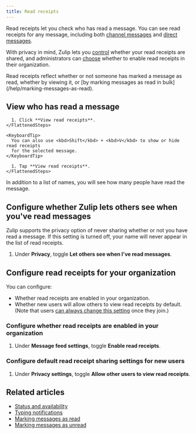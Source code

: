```yaml
---
title: Read receipts
---
```




Read receipts let you check who has read a message. You can see read receipts
for any message, including both [channel messages](/help/introduction-to-channels)
and [direct messages](/help/direct-messages).

With privacy in mind, Zulip lets you [control][configure-personal-read-receipts]
whether your read receipts are shared, and administrators can
[choose][configure-organization-read-receipts] whether to enable read receipts in
their organization.

<ZulipTip>
  Read receipts reflect whether or not someone has marked a message as read,
  whether by viewing it, or [by marking messages as read in
  bulk](/help/marking-messages-as-read).
</ZulipTip>

## View who has read a message

<Tabs>
  <TabItem label="Desktop/Web">
    <FlattenedSteps>
      <MessageActionsMenu />

      1. Click **View read receipts**.
    </FlattenedSteps>

    <KeyboardTip>
      You can also use <kbd>Shift</kbd> + <kbd>V</kbd> to show or hide read receipts
      for the selected message.
    </KeyboardTip>
  </TabItem>

  <TabItem label="Mobile">
    <FlattenedSteps>
      <MessageLongPressMenu />

      1. Tap **View read receipts**.
    </FlattenedSteps>
  </TabItem>
</Tabs>

<ZulipTip>
  In addition to a list of names, you will see how many people have read
  the message.
</ZulipTip>

## Configure whether Zulip lets others see when you've read messages

Zulip supports the privacy option of never sharing whether or not you have read
a message. If this setting is turned off, your name will never appear in the
list of read receipts.

<FlattenedSteps>
  <NavigationSteps target="settings/account-and-privacy" />

  1. Under **Privacy**, toggle **Let others see when I've read messages**.
</FlattenedSteps>

## Configure read receipts for your organization

<AdminOnly />

You can configure:

* Whether read receipts are enabled in your organization.
* Whether new users will allow others to view read receipts by default. (Note
  that users [can always change this setting][configure-personal-read-receipts]
  once they join.)

### Configure whether read receipts are enabled in your organization

<FlattenedSteps>
  <NavigationSteps target="settings/organization-settings" />

  1. Under **Message feed settings**, toggle **Enable read receipts**.

  <SaveChanges />
</FlattenedSteps>

### Configure default read receipt sharing settings for new users

<FlattenedSteps>
  <NavigationSteps target="settings/default-user-settings" />

  1. Under **Privacy settings**, toggle **Allow other users to view read receipts**.
</FlattenedSteps>

## Related articles

* [Status and availability](/help/status-and-availability)
* [Typing notifications](/help/typing-notifications)
* [Marking messages as read](/help/marking-messages-as-read)
* [Marking messages as unread](/help/marking-messages-as-unread)

[configure-personal-read-receipts]: /help/read-receipts#configure-whether-zulip-lets-others-see-when-youve-read-messages

[configure-organization-read-receipts]: /help/read-receipts#configure-whether-read-receipts-are-enabled-in-your-organization
